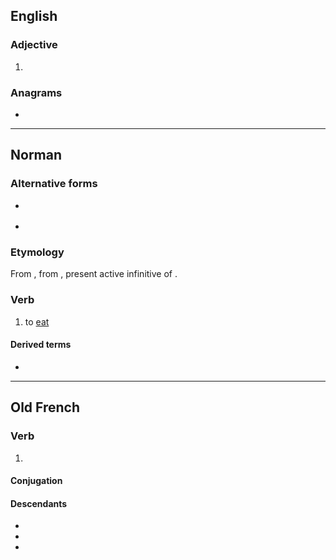 ==English==

===Adjective===
{{head|en|comparative adjective}}

# {{en-comparative of|mangy}}

===Anagrams===
* {{anagrams|en|a=aegimnr|Germain|germain|germina|mearing|reaming}}

----

==Norman==

===Alternative forms===
* {{l|nrf|mãdji}} {{qualifier|Sark}}
* {{l|nrf|mangi}} {{qualifier|Jersey}}

===Etymology===
From {{inh|nrf|fro|mangier}}, from {{inh|nrf|LL.|manducare}}, present active infinitive of {{m|la|manducō||I chew, masticate, gnaw; I eat, devour}}.

===Verb===
{{nrf-verb}}

# {{lb|nrf|Guernsey}} to [[eat]]

====Derived terms====
* {{l|nrf|mang'rie||food}}

----

==Old French==

===Verb===
{{head|fro|verb}}

# {{alternative form of|fro|mengier}}

====Conjugation====
{{fro-conj-ier|press=manju}}

====Descendants====
* {{desc|fr|manger}}
* {{desc|it|mangiare|bor=1}}
* {{desc|nrf|mouogi}}
